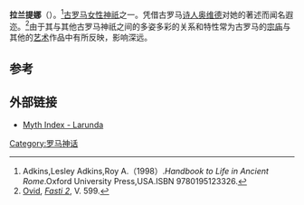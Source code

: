 {{Infobox deity|type=roman
| name = 拉兰提娜
|father=[[阿尔摩|阿尔摩]]|texts={{le|歲時記|Fasti (poem)}}}}
'''拉兰提娜'''（{{lang-en|Larentina}}）。<ref>Adkins,Lesley Adkins,Roy A.（1998）.''Handbook to Life in Ancient Rome''.Oxford University Press,USA.ISBN 9780195123326.</ref>[[古罗马|古罗马]][[女性|女性]][[神祇|神祇]]之一。凭借古罗马[[诗人|诗人]][[奥维德|奥维德]]对她的著述而闻名遐迩。<ref>[[Ovid|Ovid]], ''[[Fasti_(poem)|Fasti 2]]'', V. 599.</ref>由于其与其他古罗马神祇之间的多姿多彩的关系和特性常为古罗马的[[宗庙|宗庙]]与其他的[[艺术|艺术]]作品中有所反映，影响深远。

== 参考 ==
{{reflist}}

==外部链接==
*[https://web.archive.org/web/20140411001256/http://www.mythindex.com/roman-mythology/L/Larunda.html Myth Index - Larunda]

[[Category:罗马神话|Category:罗马神话]]